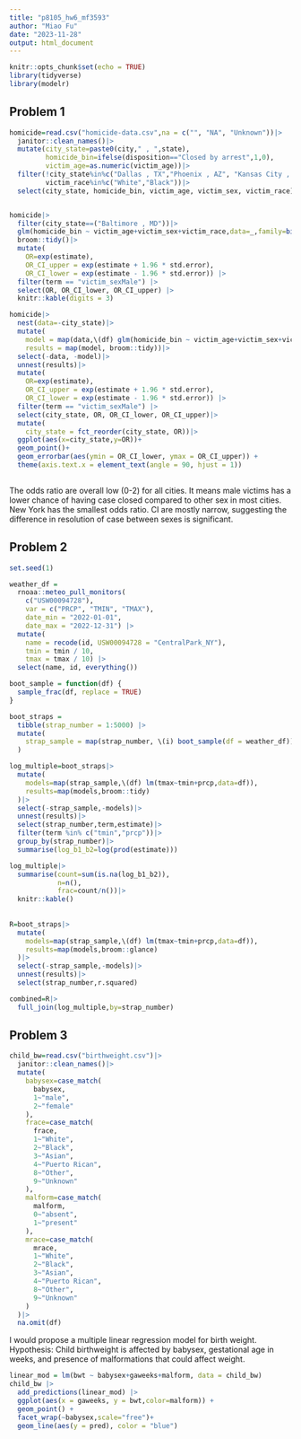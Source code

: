 ```yaml
---
title: "p8105_hw6_mf3593"
author: "Miao Fu"
date: "2023-11-28"
output: html_document
---
```


```r
knitr::opts_chunk$set(echo = TRUE)
library(tidyverse)
library(modelr)
```

## Problem 1
```r
homicide=read.csv("homicide-data.csv",na = c("", "NA", "Unknown"))|>
  janitor::clean_names()|>
  mutate(city_state=paste0(city," , ",state),
         homicide_bin=ifelse(disposition=="Closed by arrest",1,0),
         victim_age=as.numeric(victim_age))|>
  filter(!city_state%in%c("Dallas , TX","Phoenix , AZ", "Kansas City , MO", "Tulsa , AL"),
         victim_race%in%c("White","Black"))|>
  select(city_state, homicide_bin, victim_age, victim_sex, victim_race)


homicide|>
  filter(city_state==("Baltimore , MD"))|>
  glm(homicide_bin ~ victim_age+victim_sex+victim_race,data=_,family=binomial())|>
  broom::tidy()|>
  mutate(
    OR=exp(estimate),
    OR_CI_upper = exp(estimate + 1.96 * std.error),
    OR_CI_lower = exp(estimate - 1.96 * std.error)) |> 
  filter(term == "victim_sexMale") |> 
  select(OR, OR_CI_lower, OR_CI_upper) |>
  knitr::kable(digits = 3)

homicide|>
  nest(data=-city_state)|>
  mutate(
    model = map(data,\(df) glm(homicide_bin ~ victim_age+victim_sex+victim_race,data=df,family=binomial())),
    results = map(model, broom::tidy))|>
  select(-data, -model)|> 
  unnest(results)|>
  mutate(
    OR=exp(estimate),
    OR_CI_upper = exp(estimate + 1.96 * std.error),
    OR_CI_lower = exp(estimate - 1.96 * std.error)) |> 
  filter(term == "victim_sexMale") |> 
  select(city_state, OR, OR_CI_lower, OR_CI_upper)|>
  mutate(
    city_state = fct_reorder(city_state, OR))|>
  ggplot(aes(x=city_state,y=OR))+
  geom_point()+
  geom_errorbar(aes(ymin = OR_CI_lower, ymax = OR_CI_upper)) + 
  theme(axis.text.x = element_text(angle = 90, hjust = 1))
  
```

The odds ratio are overall low (0-2) for all cities. It means male victims has a lower chance of having case closed compared to other sex in most cities. New York has the smallest odds ratio. CI are mostly narrow, suggesting the difference in resolution of case between sexes is significant. 


## Problem 2

```r
set.seed(1)

weather_df = 
  rnoaa::meteo_pull_monitors(
    c("USW00094728"),
    var = c("PRCP", "TMIN", "TMAX"), 
    date_min = "2022-01-01",
    date_max = "2022-12-31") |>
  mutate(
    name = recode(id, USW00094728 = "CentralPark_NY"),
    tmin = tmin / 10,
    tmax = tmax / 10) |>
  select(name, id, everything())

boot_sample = function(df) {
  sample_frac(df, replace = TRUE)
}

boot_straps = 
  tibble(strap_number = 1:5000) |> 
  mutate(
    strap_sample = map(strap_number, \(i) boot_sample(df = weather_df))
  )

log_multiple=boot_straps|>
  mutate(
    models=map(strap_sample,\(df) lm(tmax~tmin+prcp,data=df)),
    results=map(models,broom::tidy)
  )|>
  select(-strap_sample,-models)|>
  unnest(results)|>
  select(strap_number,term,estimate)|>
  filter(term %in% c("tmin","prcp"))|>
  group_by(strap_number)|>
  summarise(log_b1_b2=log(prod(estimate)))

log_multiple|>
  summarise(count=sum(is.na(log_b1_b2)),
            n=n(),
            frac=count/n())|>
  knitr::kable()
  
 
R=boot_straps|>
  mutate(
    models=map(strap_sample,\(df) lm(tmax~tmin+prcp,data=df)),
    results=map(models,broom::glance)
  )|>
  select(-strap_sample,-models)|>
  unnest(results)|>
  select(strap_number,r.squared)

combined=R|>
  full_join(log_multiple,by=strap_number)


```


## Problem 3

```r
child_bw=read.csv("birthweight.csv")|>
  janitor::clean_names()|>
  mutate(
    babysex=case_match(
      babysex,
      1~"male",
      2~"female"
    ),
    frace=case_match(
      frace,
      1~"White",
      2~"Black",
      3~"Asian",
      4~"Puerto Rican",
      8~"Other",
      9~"Unknown"
    ),
    malform=case_match(
      malform,
      0~"absent",
      1~"present"
    ),
    mrace=case_match(
      mrace,
      1~"White",
      2~"Black",
      3~"Asian",
      4~"Puerto Rican",
      8~"Other",
      9~"Unknown"
    )
  )|>
  na.omit(df)
```

I would propose a multiple linear regression model for birth weight.\
Hypothesis: Child birthweight is affected by babysex, gestational age in weeks, and presence of malformations that could affect weight.

```r
linear_mod = lm(bwt ~ babysex+gaweeks+malform, data = child_bw)
child_bw |> 
  add_predictions(linear_mod) |> 
  ggplot(aes(x = gaweeks, y = bwt,color=malform)) + 
  geom_point() +
  facet_wrap(~babysex,scale="free")+
  geom_line(aes(y = pred), color = "blue")

```

